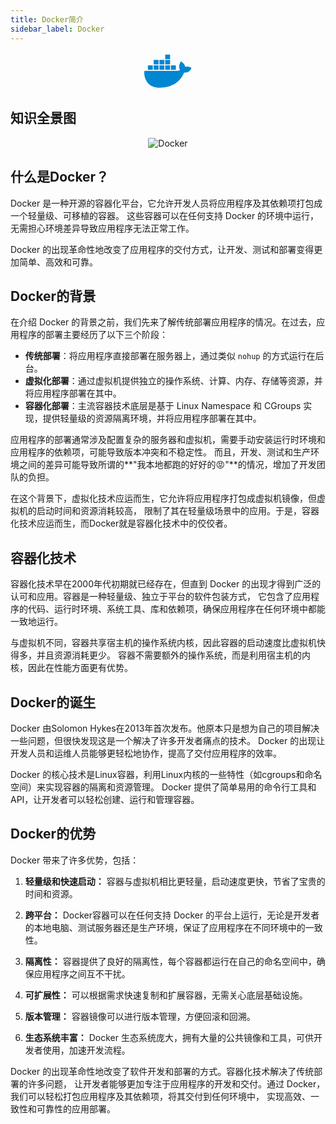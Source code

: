 ```yaml
---
title: Docker简介
sidebar_label: Docker
---
```


<div align="center">
<svg viewBox="0 0 1280 1024" version="1.1" width="15%">
  <path d="M699.88718 472.6h-132.2v-118.8h132.2v118.8z m0-408.6h-132.2v121.4h132.2V64z m156.4 289.6H724.08718v118.8h132.2v-118.8z m-312.6-144.2h-132.2v120.2h132.2v-120.2z m156.2 0h-132.2v120.2h132.2v-120.2z m553.6 200c-28.8-19.4-95.2-26.4-146.2-16.8-6.6-48-33.4-89.8-82.2-127.4l-28-18.6-18.6 28c-36.8 55.6-46.8 147.2-7.4 207.6-17.4 9.4-51.6 22.2-96.8 21.4H4.88718c-17.4 101.6 11.6 233.6 88 324.2 74.2 87.8 185.4 132.4 330.8 132.4 314.8 0 547.8-145 656.8-408.4 42.8 0.8 135.2 0.2 182.6-90.4 3-5 13.2-26.4 17-34.2l-26.6-17.8z m-1022.2-55.8h-132v118.8h132.2v-118.8z m156.2 0h-132.2v118.8h132.2v-118.8z m156.2 0h-132.2v118.8h132.2v-118.8z m-156.2-144.2h-132.2v120.2h132.2v-120.2z" fill="#0187D1"></path>
</svg>
</div>

## 知识全景图

<div align="center">
    <img src={require('./Docker.png').default} alt="Docker" />
</div>

## 什么是Docker？

Docker 是一种开源的容器化平台，它允许开发人员将应用程序及其依赖项打包成一个轻量级、可移植的容器。
这些容器可以在任何支持 Docker 的环境中运行，无需担心环境差异导致应用程序无法正常工作。

Docker 的出现革命性地改变了应用程序的交付方式，让开发、测试和部署变得更加简单、高效和可靠。

## Docker的背景

在介绍 Docker 的背景之前，我们先来了解传统部署应用程序的情况。在过去，应用程序的部署主要经历了以下三个阶段：

- **传统部署**：将应用程序直接部署在服务器上，通过类似 `nohup` 的方式运行在后台。
- **虚拟化部署**：通过虚拟机提供独立的操作系统、计算、内存、存储等资源，并将应用程序部署在其中。
- **容器化部署**：主流容器技术底层是基于 Linux Namespace 和 CGroups 实现，提供轻量级的资源隔离环境，并将应用程序部署在其中。

应用程序的部署通常涉及配置复杂的服务器和虚拟机，需要手动安装运行时环境和应用程序的依赖项，可能导致版本冲突和不稳定性。
而且，开发、测试和生产环境之间的差异可能导致所谓的**"我本地都跑的好好的😡"**的情况，增加了开发团队的负担。

在这个背景下，虚拟化技术应运而生，它允许将应用程序打包成虚拟机镜像，但虚拟机的启动时间和资源消耗较高，
限制了其在轻量级场景中的应用。于是，容器化技术应运而生，而Docker就是容器化技术中的佼佼者。

## 容器化技术

容器化技术早在2000年代初期就已经存在，但直到 Docker 的出现才得到广泛的认可和应用。容器是一种轻量级、独立于平台的软件包装方式，
它包含了应用程序的代码、运行时环境、系统工具、库和依赖项，确保应用程序在任何环境中都能一致地运行。

与虚拟机不同，容器共享宿主机的操作系统内核，因此容器的启动速度比虚拟机快得多，并且资源消耗更少。
容器不需要额外的操作系统，而是利用宿主机的内核，因此在性能方面更有优势。

## Docker的诞生    

Docker 由Solomon Hykes在2013年首次发布。他原本只是想为自己的项目解决一些问题，但很快发现这是一个解决了许多开发者痛点的技术。
Docker 的出现让开发人员和运维人员能够更轻松地协作，提高了交付应用程序的效率。

Docker 的核心技术是Linux容器，利用Linux内核的一些特性（如cgroups和命名空间）来实现容器的隔离和资源管理。
Docker 提供了简单易用的命令行工具和API，让开发者可以轻松创建、运行和管理容器。

## Docker的优势

Docker 带来了许多优势，包括：

1. **轻量级和快速启动：** 容器与虚拟机相比更轻量，启动速度更快，节省了宝贵的时间和资源。

2. **跨平台：** Docker容器可以在任何支持 Docker 的平台上运行，无论是开发者的本地电脑、测试服务器还是生产环境，保证了应用程序在不同环境中的一致性。

3. **隔离性：** 容器提供了良好的隔离性，每个容器都运行在自己的命名空间中，确保应用程序之间互不干扰。

4. **可扩展性：** 可以根据需求快速复制和扩展容器，无需关心底层基础设施。

5. **版本管理：** 容器镜像可以进行版本管理，方便回滚和回溯。

6. **生态系统丰富：** Docker 生态系统庞大，拥有大量的公共镜像和工具，可供开发者使用，加速开发流程。

Docker 的出现革命性地改变了软件开发和部署的方式。容器化技术解决了传统部署的许多问题，
让开发者能够更加专注于应用程序的开发和交付。通过 Docker，我们可以轻松打包应用程序及其依赖项，将其交付到任何环境中，
实现高效、一致性和可靠性的应用部署。
